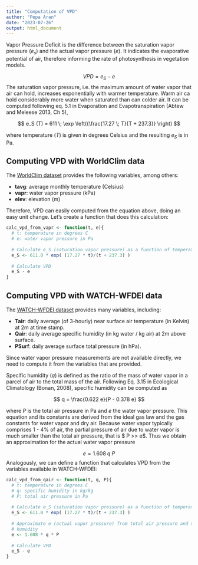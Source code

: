 ```yaml
---
title: "Computation of VPD"
author: "Pepa Aran"
date: "2023-07-26"
output: html_document
---
```


Vapor Pressure Deficit is the difference between the saturation vapor pressure ($e_s$) and the actual vapor pressure ($e$). It indicates the evaporative potential of air, therefore informing the rate of photosynthesis in vegetation models.

$$ VPD = e_S - e $$
The saturation vapor pressure, i.e. the maximum amount of water vapor that air can hold, increases exponentially with warmer temperature. Warm air ca hold considerably more water when saturated than can colder air. It can be computed following eq. 5.1 in Evaporation and Evapotranspiration (Abtew and Meleese 2013, Ch 5),

$$ e_S (T) = 611 \; \exp \left({\frac{17.27 \; T}{T + 237.3}} \right) $$

where temperature ($T$) is given in degrees Celsius and the resulting $e_S$ is in Pa.

## Computing VPD with WorldClim data

The [WorldClim dataset](https://www.worldclim.org/data/worldclim21.html) provides the following variables, among others:

- **tavg**: average monthly temperature (Celsius)
- **vapr**: water vapor pressure (kPa)
- **elev**: elevation (m)

Therefore, VPD can easily computed from the equation above, doing an easy unit change. Let's create a function that does this calculation:
```r
calc_vpd_from_vapr <- function(t, e){
  # t: temperature in degrees C
  # e: water vapor pressure in Pa
  
  # Calculate e_S (saturation vapor pressure) as a function of temperature
  e_S <- 611.0 * exp( (17.27 * t)/(t + 237.3) )
  
  # Calculate VPD
  e_S - e
}
```

## Computing VPD with WATCH-WFDEI data

The [WATCH-WFDEI dataset](https://agupubs.onlinelibrary.wiley.com/doi/full/10.1002/2014WR015638) provides many variables, including:

- **Tair**: daily average (of 3-hourly) near surface air temperature (in Kelvin) at 2m at time stamp.
- **Qair**: daily average specific humidity (in kg water / kg air) at 2m above surface.
- **PSurf**: daily average surface total pressure (in hPa).

Since water vapor pressure measurements are not available directly, we need to compute it from the variables that are provided.

Specific humidity ($q$) is defined as the ratio of the mass of water vapor in a parcel of air to the total mass of the air. Following Eq. 3.15 in Ecological Climatology (Bonan, 2008), specific humidity can be computed as

$$ q = \frac{0.622 e}{P - 0.378 e} $$

where $P$ is the total air pressure in Pa and $e$ the water vapor pressure. This equation and its constants are derived from the ideal gas law and the gas constants for water vapor and dry air. Because water vapor typically comprises 1 - 4\% of air, the partial pressure of air due to water vapor is much smaller than the total air pressure, that is $ P >> e$. Thus we obtain an approximation for the actual water vapor pressure

$$ e = 1.608 \; q \; P $$
Analogously, we can define a function that calculates VPD from the variables available in WATCH-WFDEI:
```r
calc_vpd_from_qair <- function(t, q, P){
  # t: temperature in degrees C
  # q: specific humidity in kg/kg
  # P: total air pressure in Pa
  
  # Calculate e_S (saturation vapor pressure) as a function of temperature
  e_S <- 611.0 * exp( (17.27 * t)/(t + 237.3) )
  
  # Approximate e (actual vapor pressure) from total air pressure and specific
  # humidity
  e <- 1.608 * q * P
  
  # Calculate VPD
  e_S - e
}
```









